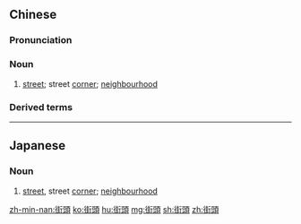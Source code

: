 {{also|街头}}
==Chinese==
{{zh-forms|s=街头}}

===Pronunciation===
{{zh-pron
|m=jiētóu
|c=gaai1 tau4
|cat=n
}}

===Noun===
{{zh-noun}}

# [[street]]; street [[corner]]; [[neighbourhood]]
#: {{zh-x|街頭 小吃|[[street food|'''street''' food]]}}

===Derived terms===
{{zh-der|街頭巷尾}}

{{zh-cat|Advanced}}

----

==Japanese==
{{ja-kanjitab|がい|とう|yomi=on}}

===Noun===
{{ja-noun|がいとう}}

# [[street]], street [[corner]]; [[neighbourhood]]

[[zh-min-nan:街頭]]
[[ko:街頭]]
[[hu:街頭]]
[[mg:街頭]]
[[sh:街頭]]
[[zh:街頭]]